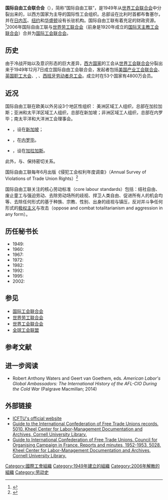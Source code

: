 <!--This article is in Commonwealth English-->
{{Infobox Union
|name= ICFTU
|全名=國際自由工會聯合會
|native_name=International Confederation of Free Trade Unions
|country= 
|affiliation= 
|members= 1.55亿人，148个国家<small>(2006)</small>
|full_name= 国际自由工会联合会
|image= <!-- 檔案不存在 [[File:ICFTU_logo.png|File:ICFTU logo.png]] -->
|founded= 1949年12月7日
|current=
|head=
|dissolved_date= 2006年10月31日
|dissolved_state= 并入
|merged_into= [[国际工会联合会|国际工会联合会]]
|office= {{BEL}}[[布鲁塞尔|布鲁塞尔]]
|people=
|website= [http://www.icftu.org/ www.icftu.org/]
|footnotes=
}}
'''国际自由工会联合会'''（{{lang-en|International Confederation of Free Trade Unions, ICFTU}}），简称“国际自由工联”，是1949年从[[世界工会联合会|世界工会联合会]]中分裂出来的，以西方国家为主导的国际性工会组织。总部设在比利时首都布鲁塞尔，并在[[日内瓦|日内瓦]]、[[纽约|纽约]]和[[华盛顿哥伦比亚特区|华盛顿]]设有长驻机构。国际自由工联有着充足的财政资源。<ref>{{Cite web |url=http://news.sina.com.cn/c/2004-11-12/09014216611s.shtml |title=“国际劳工组织和国际工会组织”,《工人日报》2004年11月12日 |accessdate=2014-09-28 |archive-date=2019-07-13 |archive-url=https://web.archive.org/web/20190713184955/http://news.sina.com.cn/c/2004-11-12/09014216611s.shtml |dead-url=no }}</ref>2006年国际自由工联与[[世界劳工联合会|世界劳工联合会]]（前身是1920年成立的[[国际天主教工会联合会|国际天主教工会联合会]]）合并为[[国际工会联合会|国际工会联合会]]。 

==历史==
由于冷战开始以及意识形态的巨大差异，[[西方国家|西方国家]]的工会从[[世界工会联合会|世界工会联合会]]分裂出来于1949年12月7日成立国际自由工会联合会，发起者包括[[美国劳工联合会-产业工会联合会|美国产业工会联合会]]、[[英国职工大会|英国职工大会]]、{{tsl|en|Confédération Française Démocratique du Travail|法国工人力量总工会}}, {{tsl|en|Italian Confederation of Workers' Trade Unions|意大利天主教工人联合会}}、[[劳动者总联盟|西班牙劳动者总工会]]。成立时在53个国家有4800万会员。

==近况==
国际自由工联在欧美以外另设3个地区性组织：
美洲区域工人组织，总部在加拉加斯；亚洲和太平洋区域工人组织，总部在新加坡；非洲区域工人组织，总部在内罗毕；南太平洋和大洋洲工会理事会。
*{{tsl|en|ICFTU Asia and Pacific Regional Organisation|亚洲和太平洋区域组织}}，设在[[新加坡|新加坡]]；
*{{tsl|en|ICFTU African Regional Organisation|非洲区域组织}}，在[[内罗毕|内罗毕]]。
*{{tsl|en|ICFTU Inter American Regional Organisation of Workers|美洲区域工人组织}}，设在[[加拉加斯|加拉加斯]]。
此外，与{{tsl|en|European Trade Union Confederation|欧洲工会联合会}}、{{tsl|en|Global union federation|全球工会联盟}}保持密切关系。  

国际自由工联每年6月出版《侵犯工会权利年度调查》（Annual Survey of Violations of Trade Union Rights）<ref name="2006 report">{{cite web
 |title=Annual Survey of violations of trade union rights, 2006
 |work=ICFTU
 |url=http://www.icftu.org/survey2006.asp?language=EN
 |accessdate=2006-06-10
 |archive-date=2012-08-09
 |archive-url=https://web.archive.org/web/20120809090524/http://www.icftu.org/survey2006.asp?language=EN
 |dead-url=no
 }}</ref>

国际自由工联关注的核心劳动标准（core labour standards）包括：结社自由、废止童工与强迫劳动、去除劳动场所的歧视、捍卫人类自由、促进所有人的机会均等、去除任何形式的基于种族、宗教、性别、出身的歧视与镇压，反对并斗争任何形式的[[极权主义|极权主义]]与攻击（oppose and combat totalitarianism and aggression in any form）。
  
==历任秘书长==
*1949: {{tsl|en|J. H. Oldenbroek}}
*1960: {{tsl|en|Omer Becu}}
*1967: {{tsl|en|Harm G. Buiter}}
*1972: {{tsl|en|Otto Kersten}}
*1982: {{tsl|en|John Vanderveken}}
*1992: {{tsl|en|Enzo Friso}}
*1995: {{tsl|en|William Jordan, Baron Jordan|Bill Jordan}}
*2002: {{tsl|en|Guy Ryder}}

==参见==

* [[国际工会联合会|国际工会联合会]]
* [[世界劳工联合会|世界劳工联合会]]
* [[世界工会联合会|世界工会联合会]]
* [[全球工会联盟|全球工会联盟]]

==参考文献==
{{Reflist}}
==进一步阅读==
*  Robert Anthony Waters and Geert van Goethem, eds. ''American Labor's Global Ambassadors: The International History of the AFL-CIO During the Cold War'' (Palgrave Macmillan; 2014)

==外部链接==
* [http://www.icftu.org/ ICFTU's official website]{{Wayback|url=http://www.icftu.org/ |date=20150702210937 }}
*[http://rmc.library.cornell.edu/ead/htmldocs/KCL05010.html Guide to the International Confederation of Free Trade Unions records. 5010. Kheel Center for Labor-Management Documentation and Archives, Cornell University Library.]{{Wayback|url=http://rmc.library.cornell.edu/ead/htmldocs/KCL05010.html |date=20141013220542 }}
*[http://rmc.library.cornell.edu/ead/htmldocs/KCL05028.html Guide to International Confederation of Free Trade Unions. Council for Organising Campaign in France. Reports and minutes, 1952-1953. 5028. Kheel Center for Labor-Management Documentation and Archives, Cornell University Library.]{{Wayback|url=http://rmc.library.cornell.edu/ead/htmldocs/KCL05028.html |date=20141013220547 }}

{{Authority control}}
[[Category:國際工會組織|Category:國際工會組織]]
[[Category:1949年建立的組織|Category:1949年建立的組織]]
[[Category:2006年解散的組織|Category:2006年解散的組織]]
[[Category:劳动史|Category:劳动史]]